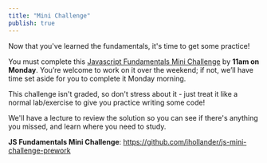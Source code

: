 ```yaml
---
title: "Mini Challenge"
publish: true
---
```


Now that you've learned the fundamentals, it's time to get some practice!

You must complete this [Javascript Fundamentals Mini Challenge](https://github.com/ihollander/js-mini-challenge-prework) by **11am on Monday**. You’re welcome to work on it over the weekend; if not, we’ll have time set aside for you to complete it Monday morning.

This challenge isn't graded, so don't stress about it - just treat it like a normal lab/exercise to give you practice writing some code!

We'll have a lecture to review the solution so you can see if there's anything you missed, and learn where you need to study.

**JS Fundamentals Mini Challenge**: https://github.com/ihollander/js-mini-challenge-prework
